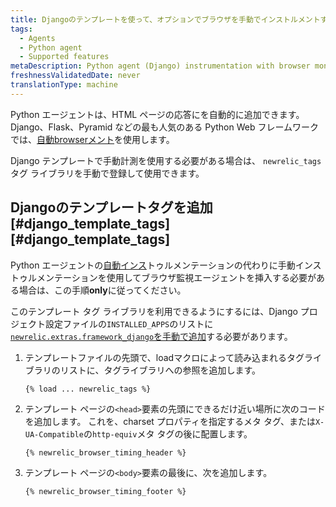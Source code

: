 ```yaml
---
title: Djangoのテンプレートを使って、オプションでブラウザを手動でインストルメントすることができます。
tags:
  - Agents
  - Python agent
  - Supported features
metaDescription: Python agent (Django) instrumentation with browser monitoring.
freshnessValidatedDate: never
translationType: machine
---
```


Python エージェントは、HTML ページの応答に<InlinePopover type="browser" />を自動的に追加できます。 Django、Flask、Pyramid などの最も人気のある Python Web フレームワークでは、[自動browserメント](/docs/agents/python-agent/supported-features/page-load-timing-python)を使用します。

Django テンプレートで手動計測を使用する必要がある場合は、 `newrelic_tags`タグ ライブラリを手動で登録して使用できます。

## Djangoのテンプレートタグを追加 [#django\_template\_tags][#django_template_tags]

Python エージェントの[自動インス](/docs/agents/python-agent/supported-features/page-load-timing-python)トゥルメンテーションの代わりに手動インストゥルメンテーションを使用してブラウザ監視エージェントを挿入する必要がある場合は、この手順<DNT>**only**</DNT>に従ってください。

このテンプレート タグ ライブラリを利用できるようにするには、Django プロジェクト設定ファイルの`INSTALLED_APPS`のリストに[`newrelic.extras.framework_django`を手動で追加](/docs/release-notes/agent-release-notes/python-release-notes/python-agent-110192)する必要があります。

1. テンプレートファイルの先頭で、loadマクロによって読み込まれるタグライブラリのリストに、タグライブラリへの参照を追加します。

   ```django
   {% load ... newrelic_tags %}
   ```

2. テンプレート ページの`<head>`要素の先頭にできるだけ近い場所に次のコードを追加します。 これを、charset プロパティを指定するメタ タグ、または`X-UA-Compatible`の`http-equiv`メタ タグの後に配置します。

   ```django
   {% newrelic_browser_timing_header %}
   ```

3. テンプレート ページの`<body>`要素の最後に、次を追加します。

   ```django
   {% newrelic_browser_timing_footer %}
   ```
